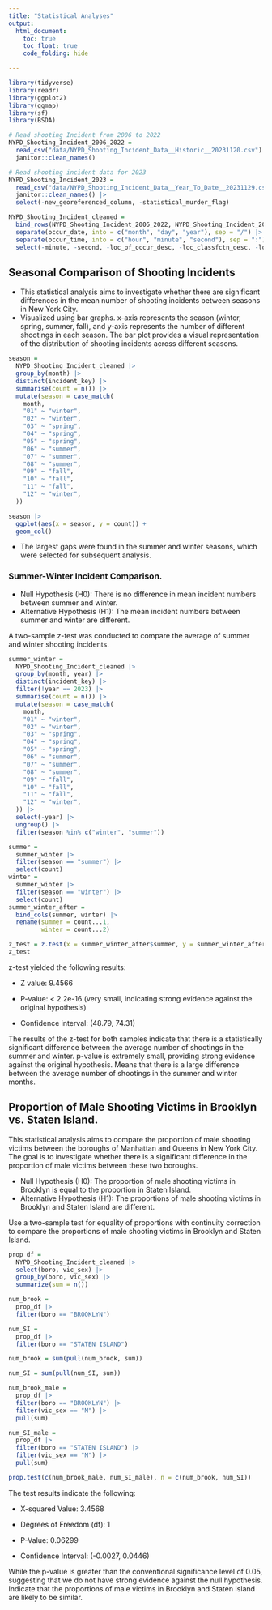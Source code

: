 ```yaml
---
title: "Statistical Analyses"
output: 
  html_document:
    toc: true
    toc_float: true
    code_folding: hide

---
```


```r
library(tidyverse)
library(readr)
library(ggplot2)
library(ggmap)
library(sf)
library(BSDA)

# Read shooting Incident from 2006 to 2022
NYPD_Shooting_Incident_2006_2022 = 
  read_csv("data/NYPD_Shooting_Incident_Data__Historic__20231120.csv") |>
  janitor::clean_names() 

# Read shooting incident data for 2023
NYPD_Shooting_Incident_2023 = 
  read_csv("data/NYPD_Shooting_Incident_Data__Year_To_Date__20231129.csv") |>
  janitor::clean_names() |>
  select(-new_georeferenced_column, -statistical_murder_flag)

NYPD_Shooting_Incident_cleaned = 
  bind_rows(NYPD_Shooting_Incident_2006_2022, NYPD_Shooting_Incident_2023) |>
  separate(occur_date, into = c("month", "day", "year"), sep = "/") |>
  separate(occur_time, into = c("hour", "minute", "second"), sep = ":") |>
  select(-minute, -second, -loc_of_occur_desc, -loc_classfctn_desc, -location_desc)
```


## Seasonal Comparison of Shooting Incidents

* This statistical analysis aims to investigate whether there are significant differences in the mean number of shooting incidents between seasons in New York City. 
* Visualized using bar graphs. x-axis represents the season (winter, spring, summer, fall), and y-axis represents the number of different shootings in each season. The bar plot provides a visual representation of the distribution of shooting incidents across different seasons. 
```r
season = 
  NYPD_Shooting_Incident_cleaned |>
  group_by(month) |>
  distinct(incident_key) |>
  summarise(count = n()) |>
  mutate(season = case_match(
    month,
    "01" ~ "winter",
    "02" ~ "winter",
    "03" ~ "spring",
    "04" ~ "spring",
    "05" ~ "spring",
    "06" ~ "summer",
    "07" ~ "summer",
    "08" ~ "summer",
    "09" ~ "fall",
    "10" ~ "fall",
    "11" ~ "fall",
    "12" ~ "winter",
  )) 

season |>
  ggplot(aes(x = season, y = count)) +
  geom_col()
```

* The largest gaps were found in the summer and winter seasons, which were selected for subsequent analysis.

### Summer-Winter Incident Comparison.

* Null Hypothesis (H0): There is no difference in mean incident numbers between summer and winter. 
* Alternative Hypothesis (H1): The mean incident numbers between summer and winter are different.

A two-sample z-test was conducted to compare the average of summer and winter shooting incidents.
```r
summer_winter = 
  NYPD_Shooting_Incident_cleaned |>
  group_by(month, year) |>
  distinct(incident_key) |>
  filter(!year == 2023) |>
  summarise(count = n()) |>
  mutate(season = case_match(
    month,
    "01" ~ "winter",
    "02" ~ "winter",
    "03" ~ "spring",
    "04" ~ "spring",
    "05" ~ "spring",
    "06" ~ "summer",
    "07" ~ "summer",
    "08" ~ "summer",
    "09" ~ "fall",
    "10" ~ "fall",
    "11" ~ "fall",
    "12" ~ "winter",
  )) |>
  select(-year) |>
  ungroup() |>
  filter(season %in% c("winter", "summer"))

summer = 
  summer_winter |>
  filter(season == "summer") |>
  select(count)
winter = 
  summer_winter |>
  filter(season == "winter") |>
  select(count)
summer_winter_after = 
  bind_cols(summer, winter) |>
  rename(summer = count...1,
         winter = count...2)

z_test = z.test(x = summer_winter_after$summer, y = summer_winter_after$winter, sigma.x = sd(summer_winter_after$summer), sigma.y = sd(summer_winter_after$winter))
z_test
```

z-test yielded the following results:

* Z value: 9.4566

* P-value: < 2.2e-16 (very small, indicating strong evidence against the original hypothesis)

* Confidence interval: (48.79, 74.31)

The results of the z-test for both samples indicate that there is a statistically significant difference between the average number of shootings in the summer and winter. p-value is extremely small, providing strong evidence against the original hypothesis. Means that there is a large difference between the average number of shootings in the summer and winter months. 

##  Proportion of Male Shooting Victims in Brooklyn vs. Staten Island.
This statistical analysis aims to compare the proportion of male shooting victims between the boroughs of Manhattan and Queens in New York City. The goal is to investigate whether there is a significant difference in the proportion of male victims between these two boroughs. 

* Null Hypothesis (H0): The proportion of male shooting victims in Brooklyn is equal to the proportion in Staten Island. 
* Alternative Hypothesis (H1): The proportions of male shooting victims in Brooklyn and Staten Island are different. 

Use a two-sample test for equality of proportions with continuity correction to compare the proportions of male shooting victims in Brooklyn and Staten Island. 
```r
prop_df = 
  NYPD_Shooting_Incident_cleaned |>
  select(boro, vic_sex) |>
  group_by(boro, vic_sex) |>
  summarize(sum = n())

num_brook = 
  prop_df |>
  filter(boro == "BROOKLYN")

num_SI = 
  prop_df |>
  filter(boro == "STATEN ISLAND")

num_brook = sum(pull(num_brook, sum))

num_SI = sum(pull(num_SI, sum))

num_brook_male =
  prop_df |>
  filter(boro == "BROOKLYN") |>
  filter(vic_sex == "M") |>
  pull(sum)

num_SI_male =
  prop_df |>
  filter(boro == "STATEN ISLAND") |>
  filter(vic_sex == "M") |>
  pull(sum)

prop.test(c(num_brook_male, num_SI_male), n = c(num_brook, num_SI))
```

The test results indicate the following:

* X-squared Value: 3.4568

* Degrees of Freedom (df): 1

* P-Value: 0.06299

* Confidence Interval: (-0.0027, 0.0446)

While the p-value is greater than the conventional significance level of 0.05, suggesting that we do not have strong evidence against the null hypothesis. Indicate that the proportions of male victims in Brooklyn and Staten Island are likely to be similar.











